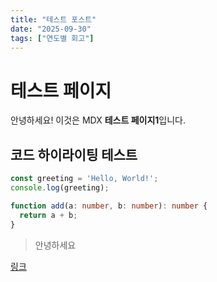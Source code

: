 ```yaml
---
title: "테스트 포스트"
date: "2025-09-30"
tags: ["연도별 회고"]
---
```


# 테스트 페이지

안녕하세요! 이것은 MDX **테스트 페이지1**입니다.

## 코드 하이라이팅 테스트

```typescript showLineNumbers {1,3-5}
const greeting = 'Hello, World!';
console.log(greeting);

function add(a: number, b: number): number {
  return a + b;
}
```

> 안녕하세요

[링크](/124124124)